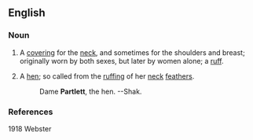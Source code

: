 ==English==

===Noun===
{{en-noun|s}}

# {{obsolete}} A [[covering]] for the [[neck]], and sometimes for the shoulders and breast; originally worn by both sexes, but later by women alone; a [[ruff]].
# A [[hen]]; so called from the [[ruffing]] of her [[neck]] [[feathers]].
#:Dame '''Partlett''', the hen. --Shak.

===References===
1918 Webster